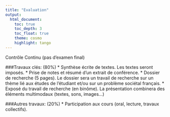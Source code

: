 ```yaml
---
title: "Evaluation"
output: 
  html_document:
    toc: true
    toc_depth: 3
    toc_float: true
    theme: cosmo
    highlight: tango
---
```

Contrôle Continu (pas d’examen final)

###Travaux clés: (80%)
* Synthèse écrite de textes. Les textes seront imposés.
* Prise de notes et résumé d’un extrait de conférence.
* Dossier de recherche (5 pages).
Le dossier sera un travail de recherche sur un thème lié aux études de l’étudiant et/ou sur un problème sociétal français.
* Exposé du travail de recherche (en binôme).
La présentation combinera des éléments multimodaux (textes, sons, images…)

###Autres travaux: (20%)
* Participation aux cours (oral, lecture, travaux collectifs).